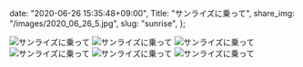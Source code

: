   date: "2020-06-26 15:35:48+09:00",
  Title: "サンライズに乗って",
  share_img: "/images/2020_06_26_5.jpg",
  slug: "sunrise",
};

![サンライズに乗って](/images/2020_06_26_1.jpg)
![サンライズに乗って](/images/2020_06_26_2.jpg)
![サンライズに乗って](/images/2020_06_26_3.jpg)
![サンライズに乗って](/images/2020_06_26_4.jpg)
![サンライズに乗って](/images/2020_06_26_5.jpg)
![サンライズに乗って](/images/2020_06_26_6.jpg)
